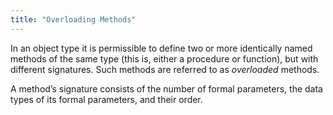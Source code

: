 ```yaml
---
title: "Overloading Methods"
---
```


In an object type it is permissible to define two or more identically named methods of the same type (this is, either a procedure or function), but with different signatures. Such methods are referred to as *overloaded* methods.

A method’s signature consists of the number of formal parameters, the data types of its formal parameters, and their order.
